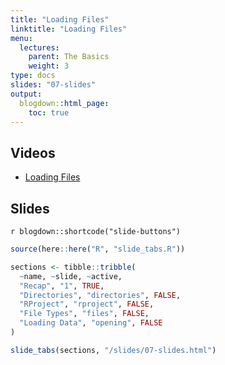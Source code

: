 ```yaml
---
title: "Loading Files"
linktitle: "Loading Files"
menu:
  lectures:
    parent: The Basics
    weight: 3
type: docs
slides: "07-slides"
output:
  blogdown::html_page:
    toc: true
---
```


## Videos

- [Loading Files](https://youtu.be/ca9a4M3EF-s)

## Slides

`r blogdown::shortcode("slide-buttons")`

```r

source(here::here("R", "slide_tabs.R"))

sections <- tibble::tribble(
  ~name, ~slide, ~active,
  "Recap", "1", TRUE,
  "Directories", "directories", FALSE,
  "RProject", "rproject", FALSE,
  "File Types", "files", FALSE,
  "Loading Data", "opening", FALSE
)

slide_tabs(sections, "/slides/07-slides.html")
```
